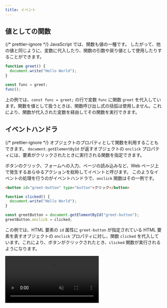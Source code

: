 ```yaml
---
title: イベント
---
```



## <Term>値</Term>としての<Term>関数</Term>

{/* prettier-ignore */}
<Term>JavaScript</Term> では、<Term>関数</Term>も<Term>値</Term>の一種です。
したがって、他の<Term>値</Term>と同じように、<Term>変数</Term>に<Term>代入</Term>したり、<Term>関数</Term>の<Term>引数</Term>や<Term>戻り値</Term>として使用したりすることができます。

```javascript
function greet() {
  document.write("Hello World");
}

const func = greet;
func();
```

上の例では、`const func = greet;` の行で<Term>変数</Term> `func` に<Term>関数</Term> `greet` を<Term>代入</Term>しています。<Term>関数</Term>を<Term>値</Term>として扱うときは、<Term>関数</Term>呼び出し<Term>式</Term>の括弧は使用しません。これにより、<Term>関数</Term>が<Term>代入</Term>された<Term>変数</Term>を経由してその<Term>関数</Term>を実行できます。

## <Term>イベントハンドラ</Term>

{/* prettier-ignore */}
<Term>オブジェクト</Term>の<Term>プロパティ</Term>として<Term>関数</Term>を利用することもできます。
`document.getElementById` が返す<Term>オブジェクト</Term>の `onclick` <Term>プロパティ</Term>には、<Term>要素</Term>がクリックされたときに実行される<Term>関数</Term>を指定できます。

ボタンのクリック、フォームへの入力、ページの読み込みなど、Web ページ上で発生するあらゆるアクションを総称して<Term>イベント</Term>と呼びます。
このような<Term>イベント</Term>の処理を行うのが<Term>イベントハンドラ</Term>で、`onclick` 関数はその一例です。

```html title="index.html"
<button id="greet-button" type="button">クリック</button>
```

```javascript title="script.js"
function clicked() {
  document.write("Hello World");
}

const greetButton = document.getElementById("greet-button");
greetButton.onclick = clicked;
```

この例では、<Term>HTML 要素</Term>の `id` <Term>属性</Term>に `greet-button` が指定されている <Term>HTML 要素</Term>を表す<Term>オブジェクト</Term>の `onclick` <Term>プロパティ</Term>に対し、<Term>関数</Term> `clicked` を<Term>代入</Term>しています。これにより、ボタンがクリックされたとき、`clicked` <Term>関数</Term>が実行されるようになります。

<video src={handleClickVideo} muted controls />

:::info

下のコードは意図したとおりに動作しません。何が間違っているのでしょうか。

```javascript
function clicked() {
  document.write("Hello World");
}

const greetButton = document.getElementById("greet-button");
greetButton.onclick = clicked();
```

答えは、最後の行が `clicked` から `clicked()` に変わってしまっていることです。<Term>関数</Term>は、カッコをつけた<Term>式</Term>が<Term>評価</Term>されるタイミングで実行されます。このため、

```javascript
greetButton.onclick = clicked();
```

では<Term>代入</Term>より前、<Term>式</Term> `clicked()` が<Term>評価</Term>されたタイミングで `clicked` <Term>関数</Term>が実行されてしまいます。

:::

:::warning

上の例では、画面上にはじめから表示されていたボタンが、ボタンをクリックしたときに削除されています。これは、`document.write` をすべての<Term>要素</Term>の表示が終わった後に実行すると、画面上のすべての<Term>要素</Term>を一度削除するという挙動をとるためです。このため、現代の <Term>JavaScript</Term> において、`document.write` <Term>関数</Term>が使用されることはほとんどありません。

:::

## 演習

押すと大きく赤文字が表示される「びっくり箱」のようなボタンを作ってみましょう。

<video src={projectMovieForDom} muted controls />

:::tip[文字列の表示]

`document.write()` を使うと、画面上にあったボタンが消えてしまいます。また、文字色やサイズを変えることも困難です。

`document.write()` の代わりに、先ほどの DOM の章で扱った方法を使って HTML 要素を JavaScript で操作するとよいでしょう。

:::

:::tip[`Hello World!` を表示する場所]

`button` 要素の `textContent` を書き換えるとボタンの中に `Hello World!` を表示してしまいます。

ボタンとは別に、あらかじめ `Hello World!` を表示するための場所を用意しておく必要があります。
例えば空の `div` 要素を置いておけばよいでしょう。

```html
<div id="greeting"></div>
```

:::

<Answer title="びっくり箱">
```html title="index.html"
<!doctype html>
<html lang="ja">
  <head>
    <meta charset="utf-8" />
    <title>Title</title>
  </head>
  <body>
    <div id="greeting"></div>
    <button id="button">ボタン</button>
    <script src="./script.js"></script>
  </body>
</html>
```

```js title="script.js"
const greetingElement = document.getElementById("greeting");
const buttonElement = document.getElementById("button");

function onGreetingButtonClick() {
  greetingElement.textContent = "Hello world!!";
  greetingElement.style.color = "red";
  greetingElement.style.fontSize = "40px";
}

buttonElement.onclick = onGreetingButtonClick;
```

<ViewSource url={import.meta.url} path="_samples/project-jack-in-a-box/" />

</Answer>
